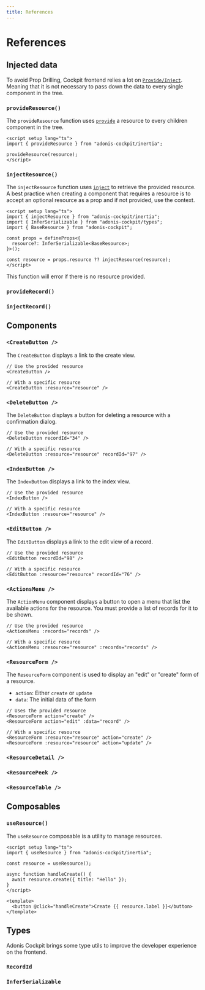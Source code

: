 ```yaml
---
title: References
---
```


# References

## Injected data

To avoid Prop Drilling, Cockpit frontend relies a lot on [`Provide/Inject`](https://vuejs.org/guide/components/provide-inject.html). Meaning that it is not necessary to pass down the data to every single component in the tree.

### `provideResource()`

The `provideResource` function uses [`provide`](https://vuejs.org/guide/components/provide-inject.html#provide) a resource to every children component in the tree.

```vue
<script setup lang="ts">
import { provideResource } from "adonis-cockpit/inertia";

provideResource(resource);
</script>
```

### `injectResource()`

The `injectResource` function uses [`inject`](https://vuejs.org/guide/components/provide-inject.html#inject) to retrieve the provided resource.
A best practice when creating a component that requires a resource is to accept an optional resource as a prop and if not provided, use the context.

```vue
<script setup lang="ts">
import { injectResource } from "adonis-cockpit/inertia";
import { InferSerializable } from "adonis-cockpit/types";
import { BaseResource } from "adonis-cockpit";

const props = defineProps<{
  resource?: InferSerializable<BaseResource>;
}>();

const resource = props.resource ?? injectResource(resource);
</script>
```

<Callout type="warn">
  This function will error if there is no resource provided.
</Callout>

### `provideRecord()`

### `injectRecord()`

## Components

### `<CreateButton />`

The `CreateButton` displays a link to the create view.

```vue
// Use the provided resource
<CreateButton />

// With a specific resource
<CreateButton :resource="resource" />
```

### `<DeleteButton />`

The `DeleteButton` displays a button for deleting a resource with a confirmation dialog.

```vue
// Use the provided resource
<DeleteButton recordId="34" />

// With a specific resource
<DeleteButton :resource="resource" recordId="97" />
```

### `<IndexButton />`

The `IndexButton` displays a link to the index view.

```vue
// Use the provided resource
<IndexButton />

// With a specific resource
<IndexButton :resource="resource" />
```

### `<EditButton />`

The `EditButton` displays a link to the edit view of a record.

```vue
// Use the provided resource
<EditButton recordId="98" />

// With a specific resource
<EditButton :resource="resource" recordId="76" />
```

### `<ActionsMenu />`

The `ActionMenu` component displays a button to open a menu that list the available actions for the resource.
You must provide a list of records for it to be shown.

```vue
// Use the provided resource
<ActionsMenu :records="records" />

// With a specific resource
<ActionsMenu :resource="resource" :records="records" />
```

### `<ResourceForm />`

The `ResourceForm` component is used to display an "edit" or "create" form of a resource.

- `action`: Either `create` or `update`
- `data`: The initial data of the form

```vue
// Uses the provided resource
<ResourceForm action="create" />
<ResourceForm action="edit" :data="record" />

// With a specific resource
<ResourceForm :resource="resource" action="create" />
<ResourceForm :resource="resource" action="update" />
```

### `<ResourceDetail />`

### `<ResourcePeek />`

### `<ResourceTable />`

## Composables

### `useResource()`

The `useResource` composable is a utility to manage resources.

```vue
<script setup lang="ts">
import { useResource } from "adonis-cockpit/inertia";

const resource = useResource();

async function handleCreate() {
  await resource.create({ title: "Hello" });
}
</script>

<template>
  <button @click="handleCreate">Create {{ resource.label }}</button>
</template>
```

## Types

Adonis Cockpit brings some type utils to improve the developer experience on the frontend.

### `RecordId`

### `InferSerializable`
